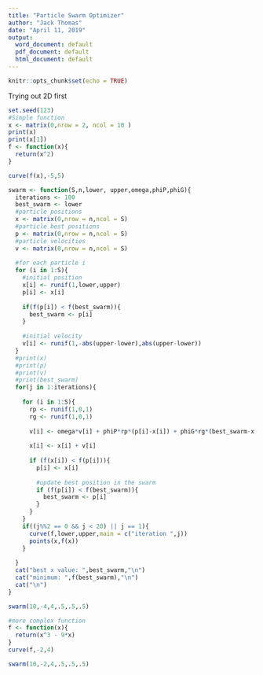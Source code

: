 ```yaml
---
title: "Particle Swarm Optimizer"
author: "Jack Thomas"
date: "April 11, 2019"
output:
  word_document: default
  pdf_document: default
  html_document: default
---
```


```r
knitr::opts_chunk$set(echo = TRUE)
```

Trying out 2D first

```r
set.seed(123)
#Simple function
x <- matrix(0,nrow = 2, ncol = 10 )
print(x)
print(x[1])
f <- function(x){
  return(x^2)
}

curve(f(x),-5,5)

swarm <- function(S,n,lower, upper,omega,phiP,phiG){
  iterations <- 100
  best_swarm <- lower
  #particle positions
  x <- matrix(0,nrow = n,ncol = S) 
  #particle best positions
  p <- matrix(0,nrow = n,ncol = S) 
  #particle velocities
  v <- matrix(0,nrow = n,ncol = S) 
  
  #for each particle i 
  for (i in 1:S){
    #initial position
    x[i] <- runif(1,lower,upper)
    p[i] <- x[i]
    
    if(f(p[i]) < f(best_swarm)){
      best_swarm <- p[i]
    }
    
    #initial velocity
    v[i] <- runif(1,-abs(upper-lower),abs(upper-lower))
  }
  #print(x)
  #print(p)
  #print(v)
  #print(best_swarm)
  for(j in 1:iterations){
    
    for (i in 1:S){
      rp <- runif(1,0,1)
      rg <- runif(1,0,1)
      
      v[i] <- omega*v[i] + phiP*rp*(p[i]-x[i]) + phiG*rg*(best_swarm-x[i])
      
      x[i] <- x[i] + v[i]
      
      if (f(x[i]) < f(p[i])){
        p[i] <- x[i]
        
        #update best position in the swarm
        if (f(p[i]) < f(best_swarm)){
          best_swarm <- p[i]
        }
      }
    }
    if((j%%2 == 0 && j < 20) || j == 1){
      curve(f,lower,upper,main = c("iteration ",j))
      points(x,f(x))
    }
    
  }
  cat("best x value: ",best_swarm,"\n")
  cat("minimum: ",f(best_swarm),"\n")
  cat("\n")
}

swarm(10,-4,4,.5,.5,.5)

#more complex function
f <- function(x){
  return(x^3 - 9*x)
}
curve(f,-2,4)

swarm(10,-2,4,.5,.5,.5)

```













